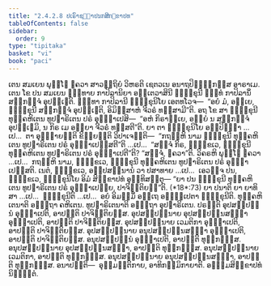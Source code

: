 ```yaml
---
title: "2.4.2.8 ປເຣົາຊ຺ຌາປນກສິກ຺ຂາປທ"
tableOfContents: false
sidebar:
  order: 9
type: "tipitaka"
basket: "vi"
book: "paci"
---
```



<DynamicBreadcrumb />

<Division number="869" book="paci">

<Paragraph number="2759" book="paci">
ເຕນ ສມເຍນ ພຸທ຺ໂຘ ຠຄວາ ສາວຕ຺ຖິຍໍ ວິຫຣຕິ ເຊຕວເນ ອນາຖປິຓ຺ຑິກສ຺ສ ອາຣາເມ. ເຕນ ໂຂ ປນ ສມເຍນ ຠທ຺ທາຍ ກາປິລານິຍາ ອນ຺ເຕວາສິນີ ຠິກ຺ຂຸນີ ຠທ຺ທໍ ກາປິລານິໍ ສກ຺ກຈ຺ຈໍ ອຸປຏ຺ເຐຕິ. ຠທ຺ທາ ກາປິລານີ ຠິກ຺ຂຸນິໂຍ ເອຕທໂວຈ—  “ອຍໍ ມໍ, ອຍ຺ເຍ, ຠິກ຺ຂຸນີ ສກ຺ກຈ຺ຈໍ ອຸປຏ຺ເຐຕິ, ອິມິສ຺ສາຫໍ ຈີວຣໍ ທສ຺ສາມີ”ຕິ. ອຖ ໂຂ ສາ ຠິກ຺ຂຸນີ ທຸຄ຺ຄຫິເຕນ ທູປຘາຣິເຕນ ປຣໍ ອຸຊ຺ຌາເປສິ—  “ອຫໍ ກິຣາຍ຺ເຍ, ອຍ຺ຍໍ ນ ສກ຺ກຈ຺ຈໍ ອຸປຏ຺ເຐມິ, ນ ກິຣ ເມ ອຍ຺ຍາ ຈີວຣໍ ທສ຺ສຕີ”ຕິ.
</Paragraph>

<Paragraph number="2760" book="paci">
ຍາ ຕາ ຠິກ຺ຂຸນິໂຍ ອປ຺ປິຈ຺ຉາ …ເປ…  ຕາ ອຸຊ຺ຌາຍນ຺ຕິ ຂິຍ຺ຍນ຺ຕິ ວິປາເຈນ຺ຕິ—  “ກຖຎ຺ຫິ ນາມ ຠິກ຺ຂຸນີ ທຸຄ຺ຄຫິເຕນ ທູປຘາຣິເຕນ ປຣໍ ອຸຊ຺ຌາເປສ຺ສຕີ”ຕິ …ເປ…  “ສຈ຺ຈໍ ກິຣ, ຠິກ຺ຂເວ, ຠິກ຺ຂຸນີ ທຸຄ຺ຄຫິເຕນ ທູປຘາຣິເຕນ ປຣໍ ອຸຊ຺ຌາເປຕີ”ຕິ? “ສຈ຺ຈໍ, ຠຄວາ”ຕິ. ວິຄຣຫິ ພຸທ຺ໂຘ ຠຄວາ …ເປ…  ກຖຎ຺ຫິ ນາມ, ຠິກ຺ຂເວ, ຠິກ຺ຂຸນີ ທຸຄ຺ຄຫິເຕນ ທູປຘາຣິເຕນ ປຣໍ ອຸຊ຺ຌາເປສ຺ສຕິ. ເນຕໍ, ຠິກ຺ຂເວ, ອປ຺ປສນ຺ນານໍ ວາ ປສາທາຍ …ເປ…  ເອວຎ຺ຈ ປນ, ຠິກ຺ຂເວ, ຠິກ຺ຂຸນິໂຍ ອິມໍ ສິກ຺ຂາປທໍ ອຸທ຺ທິສນ຺ຕຸ—
</Paragraph>

</Division>
<Division number="870" book="paci">

<Paragraph number="2761" book="paci">
<Emphasis>“ຍາ ປນ ຠິກ຺ຂຸນີ ທຸຄ຺ຄຫິເຕນ ທູປຘາຣິເຕນ ປຣໍ ອຸຊ຺ຌາເປຍ຺ຍ, ປາຈິຕ຺ຕິຍນ຺”</Emphasis>ຕິ. (*18*:<Emphasis>73</Emphasis>)
</Paragraph>

</Division>
<Division number="871" book="paci">

<Paragraph number="2762" book="paci">
<Emphasis>ຍາ ປນາ</Emphasis>ຕິ ຍາ ຍາທິສາ …ເປ…  <Emphasis>ຠິກ຺ຂຸນີ</Emphasis>ຕິ …ເປ…  ອຍໍ ອິມສ຺ມິໍ ອຕ຺ເຖ ອຘິປ຺ເປຕາ ຠິກ຺ຂຸນີຕິ.
</Paragraph>

<Paragraph number="2763" book="paci">
<Emphasis>ທຸຄ຺ຄຫິເຕນາ</Emphasis>ຕິ ອຎ຺ຎຖາ ຄຫິເຕນ.
</Paragraph>

<Paragraph number="2764" book="paci">
<Emphasis>ທູປຘາຣິເຕນາ</Emphasis>ຕິ ອຎ຺ຎຖາ ອຸປຘາຣິເຕນ.
</Paragraph>

<Paragraph number="2765" book="paci">
<Emphasis>ປຣນ຺</Emphasis>ຕິ ອຸປສມ຺ປນ຺ນໍ ອຸຊ຺ຌາເປຕິ, ອາປຕ຺ຕິ ປາຈິຕ຺ຕິຍສ຺ສ.
</Paragraph>

</Division>
<Division number="872" book="paci">

<Paragraph number="2766" book="paci">
ອຸປສມ຺ປນ຺ນາຍ ອຸປສມ຺ປນ຺ນສຎ຺ຎາ ອຸຊ຺ຌາເປຕິ, ອາປຕ຺ຕິ ປາຈິຕ຺ຕິຍສ຺ສ. ອຸປສມ຺ປນ຺ນາຍ ເວມຕິກາ ອຸຊ຺ຌາເປຕິ, ອາປຕ຺ຕິ ປາຈິຕ຺ຕິຍສ຺ສ. ອຸປສມ຺ປນ຺ນາຍ ອນຸປສມ຺ປນ຺ນສຎ຺ຎາ ອຸຊ຺ຌາເປຕິ, ອາປຕ຺ຕິ ປາຈິຕ຺ຕິຍສ຺ສ.
</Paragraph>

<Paragraph number="2767" book="paci">
ອນຸປສມ຺ປນ຺ນໍ ອຸຊ຺ຌາເປຕິ, ອາປຕ຺ຕິ ທຸກ຺ກຏສ຺ສ. ອນຸປສມ຺ປນ຺ນາຍ ອຸປສມ຺ປນ຺ນສຎ຺ຎາ, ອາປຕ຺ຕິ ທຸກ຺ກຏສ຺ສ. ອນຸປສມ຺ປນ຺ນາຍ ເວມຕິກາ, ອາປຕ຺ຕິ ທຸກ຺ກຏສ຺ສ. ອນຸປສມ຺ປນ຺ນາຍ ອນຸປສມ຺ປນ຺ນສຎ຺ຎາ, ອາປຕ຺ຕິ ທຸກ຺ກຏສ຺ສ.
</Paragraph>

</Division>
<Division number="873" book="paci">

<Paragraph number="2768" book="paci">
ອນາປຕ຺ຕິ—  ອຸມ຺ມຕ຺ຕິກາຍ, ອາທິກມ຺ມິກາຍາຕິ.

</Paragraph>
</Division>

<Paragraph number="2769" type="center" book="paci">
ອຏ຺ຐມສິກ຺ຂາປທໍ ນິຏ຺ຐິຕໍ.
</Paragraph>